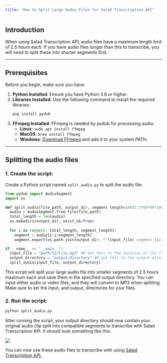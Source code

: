 ```yaml
---
title: 'How to Split Large Audio Files for Salad Transcription API'
---
```


## Introduction

When using Salad Transcription API, audio files have a maximum length limit of 2.5 hours each. If you have audio files longer than this to transcribe, you will need to split these into shorter segments first.

---

## Prerequisites

Before you begin, make sure you have:

1. **Python Installed**: Ensure you have Python 3.8 or higher.
2. **Libraries Installed**: Use the following command to install the required libraries:
   ```bash
   pip install pydub
   ```
3. **FFmpeg Installed**: FFmpeg is needed by pydub for processing audio:
   - **Linux**: `sudo apt install ffmpeg`
   - **MacOS**: `brew install ffmpeg`
   - **Windows**: [Download FFmpeg](https://ffmpeg.org/download.html) and add it to your system PATH.

---

## Splitting the audio files

### 1. Create the script:

Create a Python script named `split_audio.py` to split the audio file:

```Python
from pydub import AudioSegment
import os

def split_audio(file_path, output_dir, segment_length=int(2.5*60*60*1000)): ## Adjust this value if you want even shorter segments.
  audio = AudioSegment.from_file(file_path)
  total_length = len(audio)
  os.makedirs(output_dir, exist_ok=True)
  
  for i in range(0, total_length, segment_length):
    segment = audio[i:i+segment_length]
    segment.export(os.path.join(output_dir, f"{input_file}_segment_{i//segment_length + 1}.mp3"), format="mp3")

if __name__ == "__main__":
  input_file = "path/to/file.mp3" ## Set this to the location of the file you want to split. MP3 and MP4 files are compatible, but will always convert to MP3.
  output_directory = "output/directory" ## Set this to the output directory you want to use.
  split_audio(input_file, output_directory)
```
This script will split your large audio file into smaller segments of 2.5 hours maximum each and save them in the specified output directory. You can input either audio or video files, and they will convert to MP3 when splitting. Make sure to set the input, and output, directories for your files.

### 2. Run the script:

  ```bash
  python split_audio.py
  ```

After running the script, your output directory should now contain your original audio clip split into compatible segments to transcribe with Salad Transcription API. It should look something like this:

<img src="/guides/transcription/salad-transcription-api/images/audio-split.png" />

You can now use these audio files to transcribe with using [Salad Transcription API.](/guides/transcription/salad-transcription-api/transcription-quick-start)

